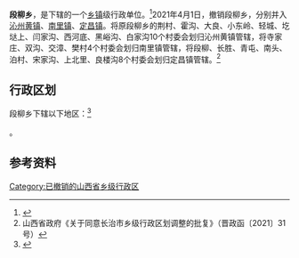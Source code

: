 {{中国乡级行政区|14/04/30/200/000}}

'''段柳乡'''，是{{PRC admin/fullname|14/04/30/200/000|3}}下辖的一个[[乡镇|乡镇]]级行政单位。<ref>{{PRC admin/ref sgc|{{PRC admin/parent|14/04/30/200/000}}}}</ref>2021年4月1日，撤销段柳乡，分别并入[[沁州黄镇|沁州黄镇]]、[[南里镇|南里镇]]、[[定昌镇|定昌镇]]。将原段柳乡的荆村、霍沟、大良、小东岭、轻城、圪垯上、闫家沟、西河底、黑峪沟、白家沟10个村委会划归沁州黄镇管辖，将寺家庄、双沟、交漳、樊村4个村委会划归南里镇管辖，将段柳、长胜、青屯、南头、泊村、宋家沟、上北里、良楼沟8个村委会划归定昌镇管辖。<ref>山西省政府《关于同意长治市乡级行政区划调整的批复》（晋政函〔2021〕31号）</ref>

== 行政区划 ==

段柳乡下辖以下地区：<ref>{{PRC admin/ref sgc|14/04/30/200/000}}</ref>

{{PRC admin/children|14/04/30/200/000}}。

== 参考资料 ==

{{reflist}}

{{PRC admin/navcat|14/04/30/200/000}}

[[Category:已撤销的山西省乡级行政区|Category:已撤销的山西省乡级行政区]]